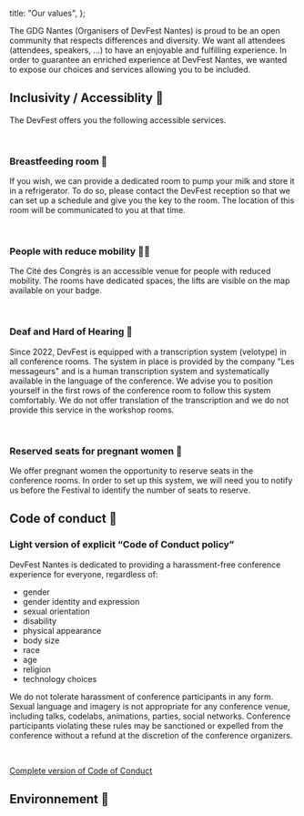   title: "Our values",
};

<PrimarySection>
The GDG Nantes (Organisers of DevFest Nantes) is proud to be an open community that respects differences and diversity. We want all attendees (attendees, speakers, …) to have an enjoyable and fulfilling experience. In order to guarantee an enriched experience at DevFest Nantes, we wanted to expose our choices and services allowing you to be included.

## Inclusivity / Accessiblity 🦾

The DevFest offers you the following accessible services.

<br/>

### Breastfeeding room 🤱

If you wish, we can provide a dedicated room to pump your milk and store it in a refrigerator. To do so, please contact the DevFest reception so that we can set up a schedule and give you the key to the room. The location of this room will be communicated to you at that time.

<br/>

### People with reduce mobility 🧑‍🦽

The Cité des Congrès is an accessible venue for people with reduced mobility. The rooms have dedicated spaces, the lifts are visible on the map available on your badge.

<br/>

### Deaf and Hard of Hearing 🦻

Since 2022, DevFest is equipped with a transcription system (velotype) in all conference rooms. The system in place is provided by the company "Les messageurs" and is a human transcription system and systematically available in the language of the conference. We advise you to position yourself in the first rows of the conference room to follow this system comfortably. We do not offer translation of the transcription and we do not provide this service in the workshop rooms. 

<br/>

### Reserved seats for pregnant women 🤰

We offer pregnant women the opportunity to reserve seats in the conference rooms. In order to set up this system, we will need you to notify us before the Festival to identify the number of seats to reserve.

## Code of conduct 💆

### Light version of explicit “Code of Conduct policy”

DevFest Nantes is dedicated to providing a harassment-free conference experience for everyone, regardless of:

- gender
- gender identity and expression
- sexual orientation
- disability
- physical appearance
- body size
- race
- age
- religion
- technology choices

We do not tolerate harassment of conference participants in any form. Sexual language and imagery is not appropriate for any conference venue, including talks, codelabs, animations, parties, social networks. Conference participants violating these rules may be sanctioned or expelled from the conference without a refund at the discretion of the conference organizers.

<br/>

[Complete version of Code of Conduct](/code-of-conduct)

## Environnement 🌱

</PrimarySection>